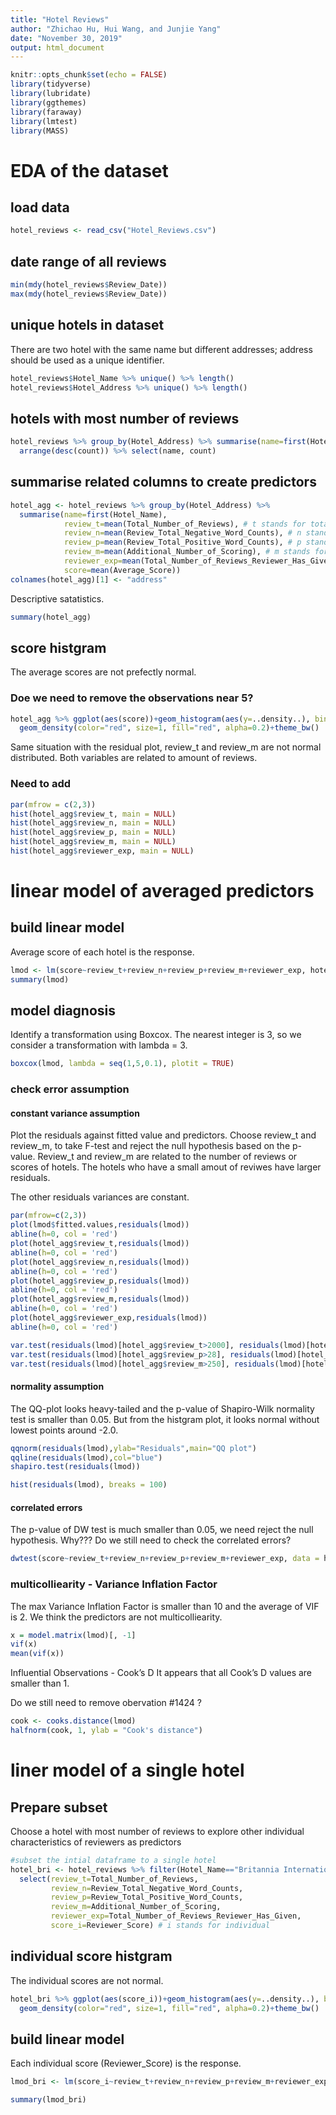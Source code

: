 ```yaml
---
title: "Hotel Reviews"
author: "Zhichao Hu, Hui Wang, and Junjie Yang"
date: "November 30, 2019"
output: html_document
---
```


```r
knitr::opts_chunk$set(echo = FALSE)
library(tidyverse)
library(lubridate)
library(ggthemes)
library(faraway)
library(lmtest)
library(MASS)
```
# EDA of the dataset
## load data
```r
hotel_reviews <- read_csv("Hotel_Reviews.csv")
```

## date range of all reviews
```r
min(mdy(hotel_reviews$Review_Date))
max(mdy(hotel_reviews$Review_Date))
```

## unique hotels in dataset
There are two hotel with the same name but different addresses; address should be used as a unique identifier.
```r
hotel_reviews$Hotel_Name %>% unique() %>% length()
hotel_reviews$Hotel_Address %>% unique() %>% length()
```

## hotels with most number of reviews
```r
hotel_reviews %>% group_by(Hotel_Address) %>% summarise(name=first(Hotel_Name), count=n()) %>% 
  arrange(desc(count)) %>% select(name, count)

```

## summarise related columns to create predictors
```r
hotel_agg <- hotel_reviews %>% group_by(Hotel_Address) %>% 
  summarise(name=first(Hotel_Name), 
            review_t=mean(Total_Number_of_Reviews), # t stands for total
            review_n=mean(Review_Total_Negative_Word_Counts), # n stands for negtive
            review_p=mean(Review_Total_Positive_Word_Counts), # p stands for positive
            review_m=mean(Additional_Number_of_Scoring), # m stands for missing
            reviewer_exp=mean(Total_Number_of_Reviews_Reviewer_Has_Given), #exp stands for experience
            score=mean(Average_Score))
colnames(hotel_agg)[1] <- "address"
```

Descriptive satatistics.
```r
summary(hotel_agg)
```

## score histgram

The average scores are not prefectly normal.

### Doe we need to remove the observations near 5?
```r
hotel_agg %>% ggplot(aes(score))+geom_histogram(aes(y=..density..), binwidth=0.1, color="blue", fill="light blue")+
  geom_density(color="red", size=1, fill="red", alpha=0.2)+theme_bw()
```

Same situation with the residual plot, review_t and review_m are not normal distributed. Both variables are related to amount of reviews.

### Need to add 

```r
par(mfrow = c(2,3))
hist(hotel_agg$review_t, main = NULL)
hist(hotel_agg$review_n, main = NULL)
hist(hotel_agg$review_p, main = NULL)
hist(hotel_agg$review_m, main = NULL)
hist(hotel_agg$reviewer_exp, main = NULL)
```


# linear model of averaged predictors
## build linear model
Average score of each hotel is the response.
```r
lmod <- lm(score~review_t+review_n+review_p+review_m+reviewer_exp, hotel_agg)
summary(lmod)
```

## model diagnosis

Identify a transformation using Boxcox. The nearest integer is 3, so we consider a transformation with lambda = 3.

```r
boxcox(lmod, lambda = seq(1,5,0.1), plotit = TRUE)
```

### check error assumption
#### constant variance assumption

Plot the residuals against fitted value and predictors.
Choose review_t and review_m, to take F-test and reject the null hypothesis based on the p-value.
Review_t and review_m are related to the number of reviews or scores of hotels. The hotels who have a small amout of reviwes have larger residuals. 

The other residuals variances are constant. 
```r
par(mfrow=c(2,3))
plot(lmod$fitted.values,residuals(lmod))
abline(h=0, col = 'red')
plot(hotel_agg$review_t,residuals(lmod))
abline(h=0, col = 'red')
plot(hotel_agg$review_n,residuals(lmod))
abline(h=0, col = 'red')
plot(hotel_agg$review_p,residuals(lmod))
abline(h=0, col = 'red')
plot(hotel_agg$review_m,residuals(lmod))
abline(h=0, col = 'red')
plot(hotel_agg$reviewer_exp,residuals(lmod))
abline(h=0, col = 'red')

var.test(residuals(lmod)[hotel_agg$review_t>2000], residuals(lmod)[hotel_agg$review_t<2000])
var.test(residuals(lmod)[hotel_agg$review_p>28], residuals(lmod)[hotel_agg$review_p<28])
var.test(residuals(lmod)[hotel_agg$review_m>250], residuals(lmod)[hotel_agg$review_m<250])
```

#### normality assumption

The QQ-plot looks heavy-tailed and the p-value of Shapiro-Wilk normality test is smaller than 0.05.
But from the histgram plot, it looks normal without lowest points around -2.0.

```r
qqnorm(residuals(lmod),ylab="Residuals",main="QQ plot")
qqline(residuals(lmod),col="blue")
shapiro.test(residuals(lmod))

hist(residuals(lmod), breaks = 100)

```

#### correlated errors

The p-value of DW test is much smaller than 0.05, we need reject the null hypothesis. Why???
Do we still need to check the correlated errors?

```r
dwtest(score~review_t+review_n+review_p+review_m+reviewer_exp, data = hotel_agg)
```

### multicolliearity - Variance Inflation Factor

The max Variance Inflation Factor is smaller than 10 and the average of VIF is 2. We think the predictors are not multicolliearity.

```r
x = model.matrix(lmod)[, -1]
vif(x)
mean(vif(x))
```

Influential Observations - Cook's D
It appears that all Cook's D values are smaller than 1.

Do we still need to remove obervation #1424 ?

```r
cook <- cooks.distance(lmod)
halfnorm(cook, 1, ylab = "Cook's distance")
```

# liner model of a single hotel
## Prepare subset
Choose a hotel with most number of reviews to explore other individual characteristics of reviewers as predictors
```r
#subset the intial dataframe to a single hotel
hotel_bri <- hotel_reviews %>% filter(Hotel_Name=="Britannia International Hotel Canary Wharf") %>% 
  select(review_t=Total_Number_of_Reviews,
         review_n=Review_Total_Negative_Word_Counts,
         review_p=Review_Total_Positive_Word_Counts,
         review_m=Additional_Number_of_Scoring,
         reviewer_exp=Total_Number_of_Reviews_Reviewer_Has_Given,
         score_i=Reviewer_Score) # i stands for individual

```

## individual score histgram

The individual scores are not normal.
```r
hotel_bri %>% ggplot(aes(score_i))+geom_histogram(aes(y=..density..), binwidth=0.1, color="blue", fill="light blue")+
  geom_density(color="red", size=1, fill="red", alpha=0.2)+theme_bw()
```

## build linear model
Each individual score (Reviewer_Score) is the response.
```r
lmod_bri <- lm(score_i~review_t+review_n+review_p+review_m+reviewer_exp, hotel_bri)
```

```r
summary(lmod_bri)
```

```r

```


